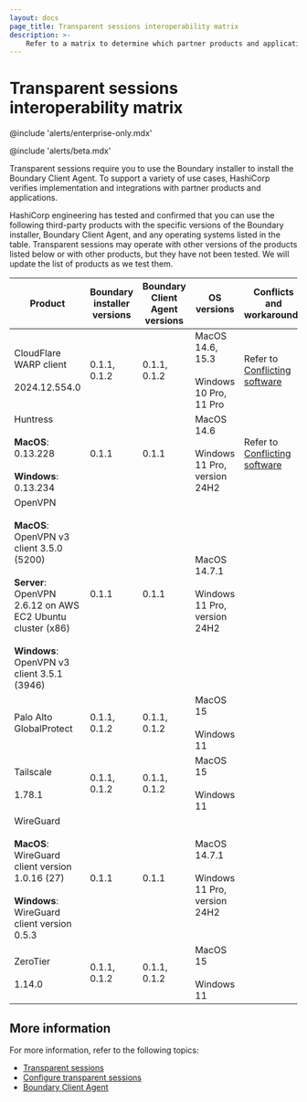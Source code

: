 ```yaml
---
layout: docs
page_title: Transparent sessions interoperability matrix
description: >-
    Refer to a matrix to determine which partner products and applications are supported by the Boundary components required for transparent sessions.
---
```


# Transparent sessions interoperability matrix

@include 'alerts/enterprise-only.mdx'

@include 'alerts/beta.mdx'

Transparent sessions require you to use the Boundary installer to install the Boundary Client Agent.
To support a variety of use cases, HashiCorp verifies implementation and integrations with partner products and applications.

HashiCorp engineering has tested and confirmed that you can use the following third-party products with the specific versions of the Boundary installer, Boundary Client Agent, and any operating systems listed in the table.
Transparent sessions may operate with other versions of the products listed below or with other products, but they have not been tested.
We will update the list of products as we test them.

<table>
  <thead>
    <tr>
      <th style={{verticalAlign: 'middle', width: '25%'}}>Product</th>
      <th style={{verticalAlign: 'middle'}}>Boundary installer versions</th>
      <th style={{veritcalAlign: 'middle'}}>Boundary Client Agent versions</th>
      <th style={{verticalAlign: 'middle', width: '25%'}}>OS versions</th>
      <th style={{veritcalAlign: 'middle'}}>Conflicts and workarounds</th>
    </tr>
  </thead>
  <tbody>

<tr>
    <td style={{verticalAlign: 'middle'}}>
    CloudFlare WARP client
    <br /><br />
    2024.12.554.0
    </td>
    <td style={{verticalAlign: 'middle'}}>
    0.1.1, 0.1.2
    </td>
    <td style={{verticalAlign: 'middle'}}>
    0.1.1, 0.1.2
    </td>
    <td style={{verticalAlign: 'middle'}}>
    MacOS 14.6, 15.3
    <br /><br />
    Windows 10 Pro, 11 Pro
    </td>
    <td style={{verticalAlign: 'middle'}}>
    Refer to <a href="/boundary/docs/api-clients/client-agent#cloudflare-warp-client">Conflicting software</a>
    </td>
</tr>

<tr>
    <td style={{verticalAlign: 'middle'}}>
    Huntress
    <br /><br />
    <b>MacOS</b>: 0.13.228
    <br /><br />
    <b>Windows</b>: 0.13.234
    </td>
    <td style={{verticalAlign: 'middle'}}>
    0.1.1
    </td>
    <td style={{verticalAlign: 'middle'}}>
    0.1.1
    </td>
    <td style={{verticalAlign: 'middle'}}>
    MacOS 14.6
    <br /><br />
    Windows 11 Pro, version 24H2
    </td>
    <td style={{verticalAlign: 'middle'}}>
    Refer to <a href="/boundary/docs/api-clients/client-agent#huntress-edr-client">Conflicting software</a>
    </td>
</tr>

<tr>
    <td style={{verticalAlign: 'middle'}}>
    OpenVPN
    <br /><br />
    <b>MacOS</b>: OpenVPN v3 client 3.5.0 (5200)
    <br/ ><br />
    <b>Server</b>: OpenVPN 2.6.12 on AWS EC2 Ubuntu cluster (x86)
    <br /><br />
    <b>Windows</b>: OpenVPN v3 client 3.5.1 (3946)
    </td>
    <td style={{verticalAlign: 'middle'}}>
    0.1.1
    </td>
    <td style={{verticalAlign: 'middle'}}>
    0.1.1
    </td>
    <td style={{verticalAlign: 'middle'}}>
    MacOS 14.7.1
    <br /><br />
    Windows 11 Pro, version 24H2
    </td>
    <td style={{verticalAlign: 'middle'}}>
    &nbsp;
    </td>
</tr>

<tr>
    <td style={{verticalAlign: 'middle'}}>
    Palo Alto GlobalProtect
    </td>
    <td style={{verticalAlign: 'middle'}}>
    0.1.1, 0.1.2
    </td>
    <td style={{verticalAlign: 'middle'}}>
    0.1.1, 0.1.2
    </td>
    <td style={{verticalAlign: 'middle'}}>
    MacOS 15
    <br /><br />
    Windows 11
    </td>
    <td style={{verticalAlign: 'middle'}}>
    &nbsp;
    </td>
</tr>

<tr>
    <td style={{verticalAlign: 'middle'}}>
    Tailscale
    <br /><br />
    1.78.1
    </td>
    <td style={{verticalAlign: 'middle'}}>
    0.1.1, 0.1.2
    </td>
    <td style={{verticalAlign: 'middle'}}>
    0.1.1, 0.1.2
    </td>
    <td style={{verticalAlign: 'middle'}}>
    MacOS 15
    <br /><br />
    Windows 11
    </td>
    <td style={{verticalAlign: 'middle'}}>
    &nbsp;
    </td>
</tr>

<tr>
    <td style={{verticalAlign: 'middle'}}>
    WireGuard
    <br /><br />
    <b>MacOS</b>: WireGuard client version 1.0.16 (27)
    <br /><br />
    <b>Windows</b>: WireGuard client version 0.5.3
    </td>
    <td style={{verticalAlign: 'middle'}}>
    0.1.1
    </td>
    <td style={{verticalAlign: 'middle'}}>
    0.1.1
    </td>
    <td style={{verticalAlign: 'middle'}}>
    MacOS 14.7.1
    <br /><br />
    Windows 11 Pro, version 24H2
    </td>
    <td style={{verticalAlign: 'middle'}}>
    &nbsp;
    </td>
</tr>

<tr>
    <td style={{verticalAlign: 'middle'}}>
    ZeroTier
    <br /><br />
    1.14.0
    </td>
    <td style={{verticalAlign: 'middle'}}>
    0.1.1, 0.1.2
    </td>
    <td style={{verticalAlign: 'middle'}}>
    0.1.1, 0.1.2
    </td>
    <td style={{verticalAlign: 'middle'}}>
    MacOS 15
    <br /><br />
    Windows 11
    </td>
    <td style={{verticalAlign: 'middle'}}>
    &nbsp;
    </td>
</tr>

  </tbody>
</table>

## More information

For more information, refer to the following topics:

- [Transparent sessions](/boundary/docs/concepts/transparent-sessions)
- [Configure transparent sessions](/boundary/docs/configuration/target-aliases/transparent-sessions)
- [Boundary Client Agent](/boundary/docs/api-clients/client-agent)
